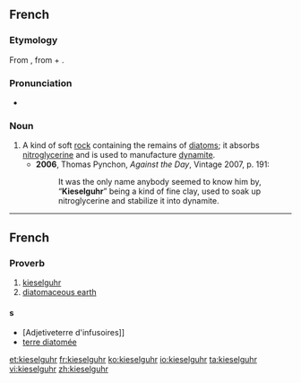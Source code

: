 ==French==
{{wikipedia}}

===Etymology===
From {{etyl|de|en}} {{term|Kieselguhr|lang=de}}, from {{term|Kiesel||pebble, gravel|lang=de}} + {{term|Guhr||[[guhr]]|lang=de}}.

===Pronunciation===
* {{a|UK}} {{IPA|/ˈkiːzəlɡʊə/}}

===Noun===
{{en-noun|~}}

# A kind of soft [[rock]] containing the remains of [[diatom]]s; it absorbs [[nitroglycerine]] and is used to manufacture [[dynamite]].
#* '''2006''', Thomas Pynchon, ''Against the Day'', Vintage 2007, p. 191:
#*: It was the only name anybody seemed to know him by, “'''Kieselguhr'''” being a kind of fine clay, used to soak up nitroglycerine and stabilize it into dynamite.

----

==French==
{{wikipedia|lang=fr}}

===Proverb===
{{fr-noun|m}}

# [[#English|kieselguhr]]
# [[diatomaceous earth]]

====s====
* [Adjetiveterre d'infusoires]]
* [[terre diatomée]]

[[et:kieselguhr]]
[[fr:kieselguhr]]
[[ko:kieselguhr]]
[[io:kieselguhr]]
[[ta:kieselguhr]]
[[vi:kieselguhr]]
[[zh:kieselguhr]]